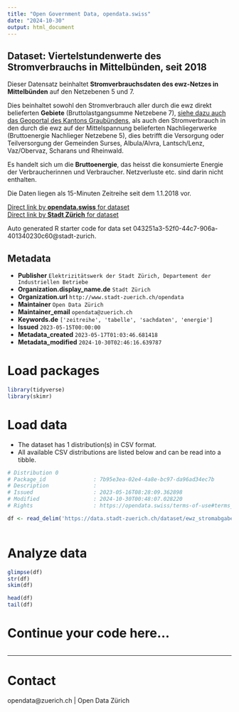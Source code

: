 ```yaml
---
title: "Open Government Data, opendata.swiss"
date: "2024-10-30"
output: html_document
---
```


## Dataset: Viertelstundenwerte des Stromverbrauchs in Mittelbünden, seit 2018

Dieser Datensatz beinhaltet **Stromverbrauchsdaten des ewz-Netzes in Mittelbünden** auf den Netzebenen 5 und 7. 

Dies beinhaltet sowohl den Stromverbrauch aller durch die ewz direkt belieferten **Gebiete** (Bruttolastgangsumme Netzebene 7), [siehe dazu auch das Geoportal des Kantons Graubündens](https://edit.geo.gr.ch/s/xS28), als auch den Stromverbrauch in den durch die ewz auf der Mittelspannung belieferten Nachliegerwerke (Bruttoenergie Nachlieger Netzebene 5), dies betrifft die Versorgung oder Teilversorgung der Gemeinden Surses, Albula/Alvra, Lantsch/Lenz, Vaz/Obervaz, Scharans und Rheinwald.

Es handelt sich um die **Bruttoenergie**, das heisst die konsumierte Energie der Verbraucherinnen und Verbraucher. Netzverluste etc. sind darin nicht enthalten.

Die Daten liegen als 15-Minuten Zeitreihe seit dem 1.1.2018 vor.

[Direct link by **opendata.swiss** for dataset](https://opendata.swiss/de/dataset/viertelstundenwerte-des-stromverbrauchs-in-mittelbunden-seit-2018)<br>
[Direct link by **Stadt Zürich** for dataset](https://data.stadt-zuerich.ch/dataset/ewz_stromabgabe_netzebenen_mittelbuenden)

Auto generated R starter code for data set 043251a3-52f0-44c7-906a-401340230c60@stadt-zurich.

## Metadata

- **Publisher** `Elektrizitätswerk der Stadt Zürich, Departement der Industriellen Betriebe`
- **Organization.display_name.de** `Stadt Zürich`
- **Organization.url** `http://www.stadt-zuerich.ch/opendata`
- **Maintainer** `Open Data Zürich`
- **Maintainer_email** `opendata@zuerich.ch`
- **Keywords.de** `['zeitreihe', 'tabelle', 'sachdaten', 'energie']`
- **Issued** `2023-05-15T00:00:00`
- **Metadata_created** `2023-05-17T01:03:46.681418`
- **Metadata_modified** `2024-10-30T02:46:16.639787`


# Load packages

```r

library(tidyverse)
library(skimr)

```

# Load data

-   The dataset has 1 distribution(s) in CSV format.
-   All available CSV distributions are listed below and can be read into a tibble.

```r

# Distribution 0
# Package_id               : 7b95e3ea-02e4-4a8e-bc97-da96ad34ec7b
# Description              : 
# Issued                   : 2023-05-16T08:28:09.362898
# Modified                 : 2024-10-30T00:48:07.028220
# Rights                   : https://opendata.swiss/terms-of-use#terms_open

df <- read_delim('https://data.stadt-zuerich.ch/dataset/ewz_stromabgabe_netzebenen_mittelbuenden/download/ewz_stromabgabe_netzebenen_mittelbuenden.csv')



```

# Analyze data

```r

glimpse(df)
str(df)
skim(df)

head(df)
tail(df)

```

# Continue your code here...

```r

```

------------------------------------------------------------------------

# Contact

opendata@zuerich.ch | Open Data Zürich
